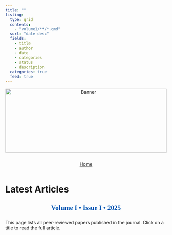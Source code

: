 ---
title: ""
listing:
  type: grid
  contents: 
    - "volume1/**/*.qmd"
  sort: "date desc"
  fields: 
    - title
    - author
    - date
    - categories
    - status
    - description
  categories: true
  feed: true  
---

```{=html}
<div style="text-align: center; margin-bottom: 1em;">
  <img src="websitecover.jpg"
       alt="Banner"
       style="width: 100%; max-height: 200px; object-fit: cover;">
</div>
```

<link rel="stylesheet" href="https://cdn.jsdelivr.net/npm/bootstrap-icons/font/bootstrap-icons.css" />

<!-- Horizontal Button Group -->

::: {style="display: flex; flex-wrap: wrap; gap: 1em; justify-content: center; margin-top: 1em;"}
<a href="index.qmd" class="btn btn-outline-secondary"> <i  class="bi bi-house"></i> Home </a>
:::

# Latest Articles {.unnumbered}

<!-- Volume info header -->

::: {style="text-align: center; margin-top: 1rem; margin-bottom: 1.5rem;"}
<h2 style="color:#0056b3; font-family: Georgia, serif; font-weight: 600;">

Volume I • Issue I • 2025

</h2>
:::

This page lists all peer-reviewed papers published in the journal. Click on a title to read the full article.
